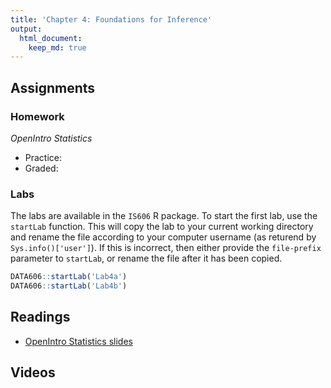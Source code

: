 ```yaml
---
title: 'Chapter 4: Foundations for Inference'
output:
  html_document:
    keep_md: true
---
```


## Assignments

### Homework

*OpenIntro Statistics*

* Practice:
* Graded:

### Labs

The labs are available in the `IS606` R package. To start the first lab, use the `startLab` function. This will copy the lab to your current working directory and rename the file according to your computer username (as returend by `Sys.info()['user']`). If this is incorrect, then either provide the `file-prefix` parameter to `startLab`, or rename the file after it has been copied.

```r
DATA606::startLab('Lab4a')
DATA606::startLab('Lab4b')
```



## Readings

* [OpenIntro Statistics slides](https://github.com/jbryer/IS606Fall2015/raw/master/Slides/OpenIntro/os2_slides_04.pdf)

## Videos


